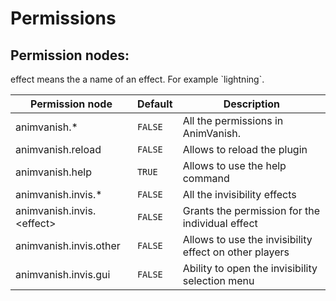 
# Permissions

## Permission nodes:

<Callout type="warning">
    effect means the a name of an effect. For example `lightning`.
</Callout>

| Permission node            | Default | Description                                            |
|----------------------------|---------|--------------------------------------------------------|
| animvanish.\*              | `FALSE` | All the permissions in AnimVanish.                     |
| animvanish.reload          | `FALSE` | Allows to reload the plugin                            |
| animvanish.help            | `TRUE`  | Allows to use the help command                         |
| animvanish.invis.\*        | `FALSE` | All the invisibility effects                           |
| animvanish.invis.\<effect> | `FALSE` | Grants the permission for the individual effect        |
| animvanish.invis.other     | `FALSE` | Allows to use the invisibility effect on other players |
| animvanish.invis.gui       | `FALSE` | Ability to open the invisibility selection menu        |

